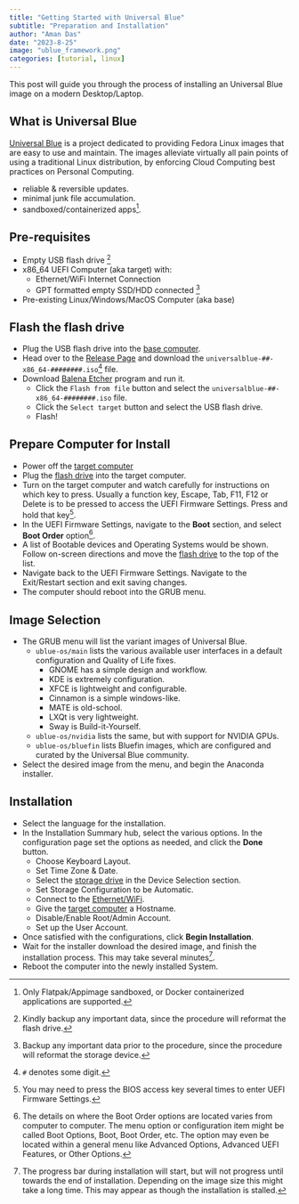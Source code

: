 ```yaml
---
title: "Getting Started with Universal Blue"
subtitle: "Preparation and Installation"
author: "Aman Das"
date: "2023-8-25"
image: "ublue_framework.png"
categories: [tutorial, linux]
---
```


This post will guide you through the process of installing an Universal Blue image on a modern Desktop/Laptop.

## What is Universal Blue

[Universal Blue](https://universal-blue.org/) is a project dedicated to providing Fedora Linux images that are easy to use and maintain. The images alleviate virtually all pain points of using a traditional Linux distribution, by enforcing Cloud Computing best practices on Personal Computing.

-   reliable & reversible updates.
-   minimal junk file accumulation.
-   sandboxed/containerized apps[^1].

[^1]: Only Flatpak/Appimage sandboxed, or Docker containerized applications are supported.

## Pre-requisites

-   [Empty USB flash drive]{#usb} [^2]
-   [x86_64 UEFI Computer]{#target} (aka target) with:
    -   [Ethernet/WiFi Internet Connection]{#internet}
    -   [GPT formatted empty SSD/HDD connected]{#storage} [^3]
-   [Pre-existing Linux/Windows/MacOS Computer]{#base} (aka base)

[^2]: Kindly backup any important data, since the procedure will reformat the flash drive.

[^3]: Backup any important data prior to the procedure, since the procedure will reformat the storage device.

## Flash the flash drive

-   Plug the USB flash drive into the [base computer](#base).
-   Head over to the [Release Page](https://github.com/ublue-os/main/releases/latest) and download the `universalblue-##-x86_64-########.iso`[^4] file.
-   Download [Balena Etcher](https://etcher.balena.io/) program and run it.
    -   Click the `Flash from file` button and select the `universalblue-##-x86_64-########.iso` file.
    -   Click the `Select target` button and select the USB flash drive.
    -   Flash!

[^4]: `#` denotes some digit.

## Prepare Computer for Install

-   Power off the [target computer](#target)
-   Plug the [flash drive](#usb) into the target computer.
-   Turn on the target computer and watch carefully for instructions on which key to press. Usually a function key, Escape, Tab, F11, F12 or Delete is to be pressed to access the UEFI Firmware Settings. Press and hold that key[^5].
-   In the UEFI Firmware Settings, navigate to the **Boot** section, and select **Boot Order** option[^6].
-   A list of Bootable devices and Operating Systems would be shown. Follow on-screen directions and move the [flash drive](#usb) to the top of the list.
-   Navigate back to the UEFI Firmware Settings. Navigate to the Exit/Restart section and exit saving changes.
-   The computer should reboot into the GRUB menu.

[^5]: You may need to press the BIOS access key several times to enter UEFI Firmware Settings.

[^6]: The details on where the Boot Order options are located varies from computer to computer. The menu option or configuration item might be called Boot Options, Boot, Boot Order, etc. The option may even be located within a general menu like Advanced Options, Advanced UEFI Features, or Other Options.

## Image Selection

-   The GRUB menu will list the variant images of Universal Blue.
    -   `ublue-os/main` lists the various available user interfaces in a default configuration and Quality of Life fixes.
        -   GNOME has a simple design and workflow.
        -   KDE is extremely configuration.
        -   XFCE is lightweight and configurable.
        -   Cinnamon is a simple windows-like.
        -   MATE is old-school.
        -   LXQt is very lightweight.
        -   Sway is Build-it-Yourself.
    -   `ublue-os/nvidia` lists the same, but with support for NVIDIA GPUs.
    -   `ublue-os/bluefin` lists Bluefin images, which are configured and curated by the Universal Blue community.
-   Select the desired image from the menu, and begin the Anaconda installer.

## Installation

-   Select the language for the installation.
-   In the Installation Summary hub, select the various options. In the configuration page set the options as needed, and click the **Done** button.
    -   Choose Keyboard Layout.
    -   Set Time Zone & Date.
    -   Select the [storage drive](#storage) in the Device Selection section.
    -   Set Storage Configuration to be Automatic.
    -   Connect to the [Ethernet/WiFi](#internet).
    -   Give the [target computer](#target) a Hostname.
    -   Disable/Enable Root/Admin Account.
    -   Set up the User Account.
-   Once satisfied with the configurations, click **Begin Installation**.
-   Wait for the installer download the desired image, and finish the installation process. This may take several minutes[^7].
-   Reboot the computer into the newly installed System.

[^7]: The progress bar during installation will start, but will not progress until towards the end of installation. Depending on the image size this might take a long time. This may appear as though the installation is stalled.
